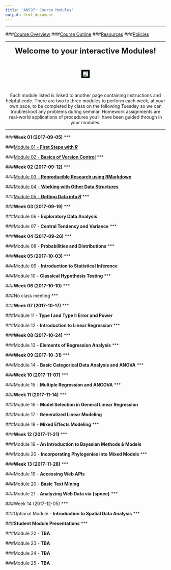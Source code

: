 ```yaml
---
title: 'AN597: Course Modules'
output: html_document
---
```

***

###[Course Overview](https://fuzzyatelin.github.io/bioanth-stats/overview.html)
###[Course Outline](https://fuzzyatelin.github.io/bioanth-stats/outline.html)
###[Resources](https://fuzzyatelin.github.io/bioanth-stats/resources.html)
###[Policies](https://fuzzyatelin.github.io/bioanth-stats/policies.html)

***

<center>

<font size="+2"><b>Welcome to your interactive Modules!</b></font></center><br>

<center><p><img src="https://s-media-cache-ak0.pinimg.com/originals/b0/48/2b/b0482b244526b510af81ebb6382c76f7.jpg" style="border:5px solid black"></p>
</center><br>  

<center>
Each module listed is linked to another page containing instructions and helpful code. There are two to three modules to perform each week, at your own pace, to be completed by class on the following Tuesday so we can troubleshoot any problems during seminar. Homework assignments are real-world applications of procedures you'll have been guided through in your modules.

</center>
***

###**Week 01 (2017-09-05)**
***

###[Module 01 - **First Steps with <i>R</i>**](http://fuzzyatelin.github.io/bioanth-stats/module-01/module-01.html)

###[Module 02 - **Basics of Version Control**](http://fuzzyatelin.github.io/bioanth-stats/module-02/module-02.html)
***

###**Week 02 (2017-09-12)**
***

###[Module 03 - **Reproducible Research using RMarkdown**](http://fuzzyatelin.github.io/bioanth-stats/module-03/module-03.html)

###[Module 04 - **Working with Other Data Structures**](http://fuzzyatelin.github.io/bioanth-stats/module-04/module-04.html)

###[Module 05 - **Getting Data into <i>R</i>**](http://fuzzyatelin.github.io/bioanth-stats/module-05/module-05.html)
***

###**Week 03 (2017-09-19)**
***

###Module 06 - **Exploratory Data Analysis**

###Module 07 - **Central Tendency and Variance**
***

###**Week 04 (2017-09-26)**
***

###Module 08 - **Probabilities and Distributions**
***

###**Week 05 (2017-10-03)**
***

###Module 09 - **Introduction to Statistical Inference**

###Module 10 - **Classical Hypothesis Testing**
***

###**Week 06 (2017-10-10)**
***

###No class meeting
***

###**Week 07 (2017-10-17)**
***

###Module 11 - **Type I and Type II Error and Power**

###Module 12 - **Introduction to Linear Regression**
***

###**Week 08 (2017-10-24)**
***

###Module 13 - **Elements of Regression Analysis**
***

###**Week 09 (2017-10-31)**
***

###Module 14 - **Basic Categorical Data Analysis and ANOVA**
***

###**Week 10 (2017-11-07)**
***

###Module 15 - **Multiple Regression and ANCOVA**
***

###**Week 11 (2017-11-14)**
***

###Module 16 - **Model Selection in General Linear Regression**

###Module 17 - **Generalized Linear Modeling**

###Module 18 - **Mixed Effects Modeling**
***

###**Week 12 (2017-11-21)**
***

###Module 19 - **An Introduction to Bayesian Methods & Models**

###Module 20 - **Incorporating Phylogenies into Mixed Models**
***

###**Week 13 (2017-11-28)**
***

###Module 19 - **Accessing Web APIs**

###Module 20 - **Basic Text Mining**

###Module 21 - **Analyzing Web Data via {spocc}**
***

###Week 14 (2017-12-05)
***

###Optional Module - **Introduction to Spatial Data Analysis**
***

###**Student Module Presentations**
***

###Module 22 - **TBA**

###Module 23 - **TBA**

###Module 24 - **TBA**

###Module 25 - **TBA**
